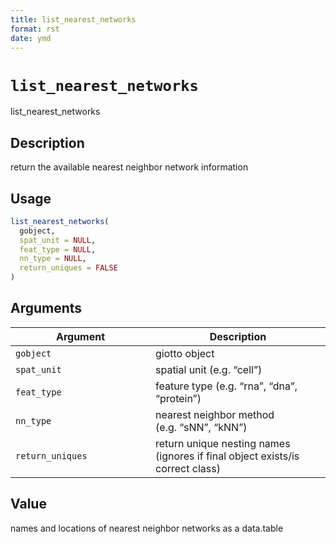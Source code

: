 ```yaml
--- 
title: list_nearest_networks 
format: rst 
date: ymd 
--- 
```

# `list_nearest_networks`

list_nearest_networks


## Description

return the available nearest neighbor network information


## Usage

```r
list_nearest_networks(
  gobject,
  spat_unit = NULL,
  feat_type = NULL,
  nn_type = NULL,
  return_uniques = FALSE
)
```


## Arguments

Argument      |Description
------------- |----------------
`gobject`     |     giotto object
`spat_unit`     |     spatial unit (e.g. "cell")
`feat_type`     |     feature type (e.g. "rna", "dna", "protein")
`nn_type`     |     nearest neighbor method (e.g. "sNN", "kNN")
`return_uniques`     |     return unique nesting names (ignores if final object exists/is correct class)


## Value

names and locations of nearest neighbor networks as a data.table


